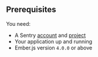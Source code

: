 ## Prerequisites

You need:

- A Sentry [account](https://sentry.io/signup/) and [project](/product/projects/)
- Your application up and running
- Ember.js version `4.0.0` or above
